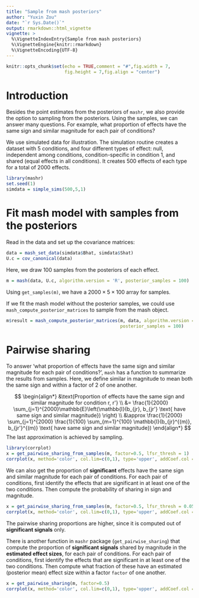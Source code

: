 ```yaml
---
title: "Sample from mash posteriors"
author: "Yuxin Zou"
date: "`r Sys.Date()`"
output: rmarkdown::html_vignette
vignette: >
  %\VignetteIndexEntry{Sample from mash posteriors}
  %\VignetteEngine{knitr::rmarkdown}
  %\VignetteEncoding{UTF-8}
---
```


```r
knitr::opts_chunk$set(echo = TRUE,comment = "#",fig.width = 7,
                      fig.height = 7,fig.align = "center")
```

# Introduction

Besides the point estimates from the posteriors of `mashr`, we also
provide the option to sampling from the posteriors. Using the samples,
we can answer many questions. For example, what proportion of effects
have the same sign and similar magnitude for each pair of conditions?

We use simulated data for illustration. The simulation routine creates
a dataset with 5 conditions, and four different types of effect: null,
independent among conditions, condition-specific in condition 1, and
shared (equal effects in all conditions). It creates 500 effects of
each type for a total of 2000 effects.

```r
library(mashr)
set.seed(1)
simdata = simple_sims(500,5,1)
```

# Fit mash model with samples from the posteriors

Read in the data and set up the covariance matrices:

```r
data = mash_set_data(simdata$Bhat, simdata$Shat)
U.c = cov_canonical(data)
```

Here, we draw 100 samples from the posteriors of each effect.

```r
m = mash(data, U.c, algorithm.version = 'R', posterior_samples = 100)
```

Using `get_samples(m)`, we have a $2000 \times 5 \times 100$ array for
samples.

If we fit the mash model without the posterior samples, we could use
`mash_compute_posterior_matrices` to sample from the mash object.

```r
m$result = mash_compute_posterior_matrices(m, data, algorithm.version = 'R',
                                           posterior_samples = 100)
```

# Pairwise sharing

To answer 'what proportion of effects have the same sign and similar
magnitude for each pair of conditions?', `mash` has a function to
summarize the results from samples. Here, we define similar in
magnitude to mean both the same sign and within a factor of 2 of one
another.

$$
\begin{align*}
&\text{Proportion of effects have the same sign and similar magnitude for condition r, r'} \\
&= \frac{1}{2000} \sum_{j=1}^{2000}\mathbb{E}\left(\mathbb{I}(b_{jr}, b_{jr'} \text{ have same sign and similar magnitude})  \right) \\
&\approx \frac{1}{2000} \sum_{j=1}^{2000} \frac{1}{100} \sum_{m=1}^{100} \mathbb{I}(b_{jr}^{(m)}, b_{jr'}^{(m)} \text{ have same sign and similar magnitude})
\end{align*}
$$
The last approximation is achieved by sampling.

```r
library(corrplot)
x = get_pairwise_sharing_from_samples(m, factor=0.5, lfsr_thresh = 1)
corrplot(x, method='color', col.lim=c(0,1), type='upper', addCoef.col = "black", tl.col="black", tl.srt=45, title = 'Pairwise Sharing by Magnitude', mar = c(4,0,4,0))
```

We can also get the proportion of **significant** effects have the same sign and similar
magnitude for each pair of conditions. For each pair of conditions, first identify the effects that are significant in at least one of the two conditions. Then compute the probability of sharing in sign and magnitude.

```r
x = get_pairwise_sharing_from_samples(m, factor=0.5, lfsr_thresh = 0.05)
corrplot(x, method='color', col.lim=c(0,1), type='upper', addCoef.col = "black", tl.col="black", tl.srt=45, title = 'Pairwise Sharing by Magnitude', mar = c(4,0,4,0))
```

The pairwise sharing proportions are higher, since it is computed out of **significant signals** only.

There is another function in `mashr` package (`get_pairwise_sharing`) that compute the proportion of **significant signals** shared by magnitude in the **estimated effect sizes**, for each pair of conditions. For each pair of conditions, first identify the effects that are significant in at least one of the two conditions. Then compute what fraction of these have an estimated (posterior mean) effect size within a factor `factor` of one another.

```r
x = get_pairwise_sharing(m, factor=0.5)
corrplot(x, method='color', col.lim=c(0,1), type='upper', addCoef.col = "black", tl.col="black", tl.srt=45, title = 'Pairwise Sharing by Magnitude', mar = c(4,0,4,0))
```


